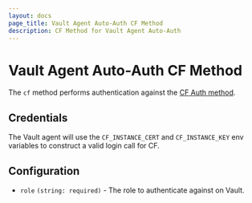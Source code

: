 ```yaml
---
layout: docs
page_title: Vault Agent Auto-Auth CF Method
description: CF Method for Vault Agent Auto-Auth
---
```


# Vault Agent Auto-Auth CF Method

The `cf` method performs authentication against the [CF Auth
method](/vault/docs/auth/cf).

## Credentials

The Vault agent will use the `CF_INSTANCE_CERT` and `CF_INSTANCE_KEY` env variables to
construct a valid login call for CF.

## Configuration

- `role` `(string: required)` - The role to authenticate against on Vault.
